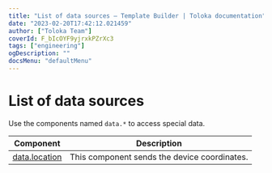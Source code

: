 ```yaml
---
title: "List of data sources — Template Builder | Toloka documentation"
date: "2023-02-20T17:42:12.021459"
author: ["Toloka Team"]
coverId: F_bIcOYF9yjrxkPZrXc3
tags: ["engineering"]
ogDescription: ""
docsMenu: "defaultMenu"
---
```



# List of data sources

Use the components named `data.*` to access special data.

| Component                         | Description                                  |
| --------------------------------- | -------------------------------------------- |
| [data.location](/docs-new/template-builder/reference/data.location) | This component sends the device coordinates. |

<ContactSupport/>